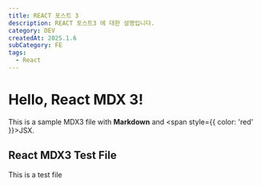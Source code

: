 ```yaml
---
title: REACT 포스트 3
description: REACT 포스트3 에 대한 설명입니다.
category: DEV
createdAt: 2025.1.6
subCategory: FE
tags:
  - React
---
```


# Hello, React MDX 3!

This is a sample MDX3 file with **Markdown** and <span style={{ color: 'red' }}>JSX</span>.

## React MDX3 Test File

This is a test file
